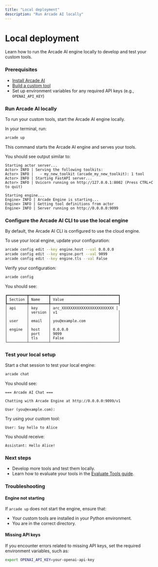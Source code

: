 ```yaml
---
title: "Local deployment"
description: "Run Arcade AI locally"
---
```


# Local deployment

Learn how to run the Arcade AI engine locally to develop and test your custom tools.


### Prerequisites

- [Install Arcade AI](/home/installation)
- [Build a custom tool](/guides/customtools)
- Set up environment variables for any required API keys (e.g., `OPENAI_API_KEY`)


<Steps>


### Run Arcade AI locally

To run your custom tools, start the Arcade AI engine locally.

In your terminal, run:

```bash
arcade up
```

This command starts the Arcade AI engine and serves your tools.

You should see output similar to:

```
Starting actor server...
Actor> INFO | Serving the following toolkits:
Actor> INFO |   - my_new_toolkit (arcade_my_new_toolkit): 1 tool
Actor> INFO | Starting FastAPI server...
Actor> INFO | Uvicorn running on http://127.0.0.1:8002 (Press CTRL+C to quit)

Starting engine...
Engine> INFO | Arcade Engine is starting...
Engine> INFO | Getting tool definitions from actor
Engine> INFO | Server running on http://0.0.0.0:9099
```

### Configure the Arcade AI CLI to use the local engine

By default, the Arcade AI CLI is configured to use the cloud engine.

To use your local engine, update your configuration:

```bash
arcade config edit --key engine.host --val 0.0.0.0
arcade config edit --key engine.port --val 9099
arcade config edit --key engine.tls --val False
```

Verify your configuration:

```bash
arcade config
```

You should see:

```
┏━━━━━━━━━┳━━━━━━━━━┳━━━━━━━━━━━━━━━━━━━━━━━━━━━━━━━┓
┃ Section ┃ Name    ┃ Value                         ┃
┡━━━━━━━━━╇━━━━━━━━━╇━━━━━━━━━━━━━━━━━━━━━━━━━━━━━━━┩
│ api     │ key     │ arc_XXXXXXXXXXXXXXXXXXXXXXXX │
│         │ version │ v1                            │
│         │         │                               │
│ user    │ email   │ you@example.com               │
│         │         │                               │
│ engine  │ host    │ 0.0.0.0                       │
│         │ port    │ 9099                          │
│         │ tls     │ False                         │
└─────────┴─────────┴───────────────────────────────┘
```

### Test your local setup

Start a chat session to test your local engine:

```bash
arcade chat
```

You should see:

```
=== Arcade AI Chat ===

Chatting with Arcade Engine at http://0.0.0.0:9099/v1

User (you@example.com):
```

Try using your custom tool:

```
User: Say hello to Alice
```

You should receive:

```
Assistant: Hello Alice!
```

### Next steps

- Develop more tools and test them locally.
- Learn how to evaluate your tools in the [Evaluate Tools guide](/guides/evaltools).

</Steps>

### Troubleshooting

#### Engine not starting

If `arcade up` does not start the engine, ensure that:

- Your custom tools are installed in your Python environment.
- You are in the correct directory.

#### Missing API keys

If you encounter errors related to missing API keys, set the required environment variables, such as:

```bash
export OPENAI_API_KEY=your-openai-api-key
```